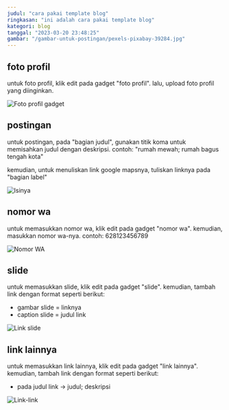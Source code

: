 ```yaml
---
judul: "cara pakai template blog"
ringkasan: "ini adalah cara pakai template blog"
kategori: blog
tanggal: "2023-03-20 23:48:25"
gambar: "/gambar-untuk-postingan/pexels-pixabay-39284.jpg"
---
```


## foto profil

untuk foto profil, klik edit pada gadget "foto profil". lalu, upload foto profil yang diinginkan.

![Foto profil gadget](/gambar-untuk-postingan/foto-profil-gadget.png)

## postingan

untuk postingan, pada "bagian judul", gunakan titik koma untuk memisahkan judul dengan deskripsi. contoh: "rumah mewah; rumah bagus tengah kota"

kemudian, untuk menuliskan link google mapsnya, tuliskan linknya pada "bagian label"

![Isinya](/gambar-untuk-postingan/isinya.png)

## nomor wa

untuk memasukkan nomor wa, klik edit pada gadget "nomor wa". kemudian, masukkan nomor wa-nya. contoh: 628123456789

![Nomor WA](/gambar-untuk-postingan/nomor-wa.png)

## slide

untuk memasukkan slide, klik edit pada gadget "slide". kemudian, tambah link dengan format seperti berikut:

- gambar slide = linknya
- caption slide = judul link

![Link slide](/gambar-untuk-postingan/link-slide.png)

## link lainnya

untuk memasukkan link lainnya, klik edit pada gadget "link lainnya". kemudian, tambah link dengan format seperti berikut:

- pada judul link -> judul; deskripsi

![Link-link](/gambar-untuk-postingan/link-link.png)
